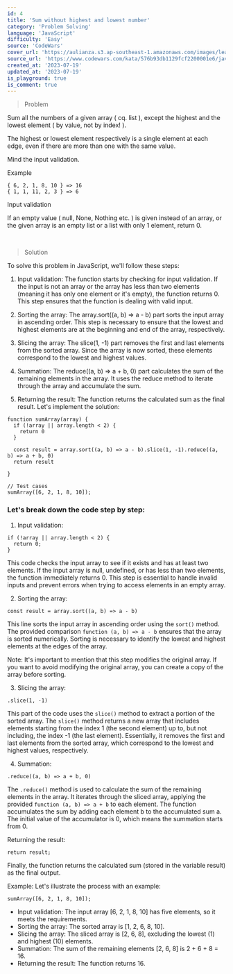 ```yaml
---
id: 4
title: 'Sum without highest and lowest number'
category: 'Problem Solving'
language: 'JavaScript'
difficulty: 'Easy'
source: 'CodeWars'
cover_url: 'https://aulianza.s3.ap-southeast-1.amazonaws.com/images/learn/learn-problem-solving.png'
source_url: 'https://www.codewars.com/kata/576b93db1129fcf2200001e6/javascript'
created_at: '2023-07-19'
updated_at: '2023-07-19'
is_playground: true
is_comment: true
---
```


> Problem

Sum all the numbers of a given array ( cq. list ), except the highest and the lowest element ( by value, not by index! ).

The highest or lowest element respectively is a single element at each edge, even if there are more than one with the same value.

Mind the input validation.

Example

```
{ 6, 2, 1, 8, 10 } => 16
{ 1, 1, 11, 2, 3 } => 6
```

Input validation

If an empty value ( null, None, Nothing etc. ) is given instead of an array, or the given array is an empty list or a list with only 1 element, return 0.

&nbsp;

> Solution

To solve this problem in JavaScript, we'll follow these steps:

1.  Input validation: The function starts by checking for input validation. If the input is not an array or the array has less than two elements (meaning it has only one element or it's empty), the function returns 0. This step ensures that the function is dealing with valid input.

2.  Sorting the array: The array.sort((a, b) => a - b) part sorts the input array in ascending order. This step is necessary to ensure that the lowest and highest elements are at the beginning and end of the array, respectively.

3.  Slicing the array: The slice(1, -1) part removes the first and last elements from the sorted array. Since the array is now sorted, these elements correspond to the lowest and highest values.

4.  Summation: The reduce((a, b) => a + b, 0) part calculates the sum of the remaining elements in the array. It uses the reduce method to iterate through the array and accumulate the sum.

5.  Returning the result: The function returns the calculated sum as the final result. Let's implement the solution:

```
function sumArray(array) {
  if (!array || array.length < 2) {
    return 0
  }

  const result = array.sort((a, b) => a - b).slice(1, -1).reduce((a, b) => a + b, 0)
  return result

}

// Test cases
sumArray([6, 2, 1, 8, 10]);
```

### Let's break down the code step by step:

1. Input validation:

```
if (!array || array.length < 2) {
  return 0;
}
```

This code checks the input array to see if it exists and has at least two elements. If the input array is null, undefined, or has less than two elements, the function immediately returns 0. This step is essential to handle invalid inputs and prevent errors when trying to access elements in an empty array.

2.  Sorting the array:

```
const result = array.sort((a, b) => a - b)
```

This line sorts the input array in ascending order using the `sort()` method. The provided comparison `function (a, b) => a - b` ensures that the array is sorted numerically. Sorting is necessary to identify the lowest and highest elements at the edges of the array.

Note: It's important to mention that this step modifies the original array. If you want to avoid modifying the original array, you can create a copy of the array before sorting.

3.  Slicing the array:

```
.slice(1, -1)
```

This part of the code uses the `slice()` method to extract a portion of the sorted array. The `slice()` method returns a new array that includes elements starting from the index 1 (the second element) up to, but not including, the index -1 (the last element). Essentially, it removes the first and last elements from the sorted array, which correspond to the lowest and highest values, respectively.

4.  Summation:

```
.reduce((a, b) => a + b, 0)
```

The `.reduce()` method is used to calculate the sum of the remaining elements in the array. It iterates through the sliced array, applying the provided `function (a, b) => a + b` to each element. The function accumulates the sum by adding each element b to the accumulated sum a. The initial value of the accumulator is 0, which means the summation starts from 0.

Returning the result:

```
return result;
```

Finally, the function returns the calculated sum (stored in the variable result) as the final output.

Example: Let's illustrate the process with an example:

```
sumArray([6, 2, 1, 8, 10]);
```

- Input validation: The input array [6, 2, 1, 8, 10] has five elements, so it meets the requirements.
- Sorting the array: The sorted array is [1, 2, 6, 8, 10].
- Slicing the array: The sliced array is [2, 6, 8], excluding the lowest (1) and highest (10) elements.
- Summation: The sum of the remaining elements [2, 6, 8] is 2 + 6 + 8 = 16.
- Returning the result: The function returns 16.
